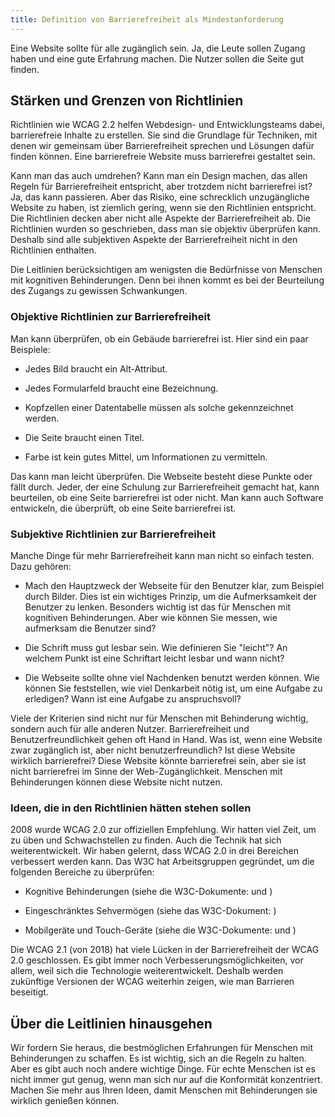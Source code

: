 ```yaml
---
title: Definition von Barrierefreiheit als Mindestanforderung
---
```



Eine Website sollte für alle zugänglich sein. Ja, die Leute sollen Zugang haben und eine gute Erfahrung machen. Die Nutzer sollen
die Seite gut finden.

## Stärken und Grenzen von Richtlinien

Richtlinien wie WCAG 2.2 helfen Webdesign- und Entwicklungsteams dabei, barrierefreie Inhalte zu erstellen. Sie sind die Grundlage für
Techniken, mit denen wir gemeinsam über Barrierefreiheit sprechen und Lösungen dafür finden können. Eine barrierefreie Website muss
barrierefrei gestaltet sein.

Kann man das auch umdrehen? Kann man ein Design machen, das allen Regeln für Barrierefreiheit entspricht, aber trotzdem nicht
barrierefrei ist? Ja, das kann passieren. Aber das Risiko, eine schrecklich unzugängliche Website zu haben, ist ziemlich gering,
wenn sie den Richtlinien entspricht. Die Richtlinien decken aber nicht alle Aspekte der Barrierefreiheit ab. Die Richtlinien wurden
so geschrieben, dass man sie objektiv überprüfen kann. Deshalb sind alle subjektiven Aspekte der Barrierefreiheit nicht in den
Richtlinien enthalten.

Die Leitlinien berücksichtigen am wenigsten die Bedürfnisse von Menschen mit kognitiven Behinderungen. Denn bei ihnen kommt es bei
der Beurteilung des Zugangs zu gewissen Schwankungen.

### Objektive Richtlinien zur Barrierefreiheit

Man kann überprüfen, ob ein Gebäude barrierefrei ist. Hier sind ein paar Beispiele:

- Jedes Bild braucht ein Alt-Attribut.

- Jedes Formularfeld braucht eine Bezeichnung.

- Kopfzellen einer Datentabelle müssen als solche gekennzeichnet werden.

- Die Seite braucht einen Titel.

- Farbe ist kein gutes Mittel, um Informationen zu vermitteln.

Das kann man leicht überprüfen. Die Webseite besteht diese Punkte oder fällt durch. Jeder, der eine Schulung zur Barrierefreiheit
gemacht hat, kann beurteilen, ob eine Seite barrierefrei ist oder nicht. Man kann auch Software entwickeln, die überprüft, ob eine
Seite barrierefrei ist.

### Subjektive Richtlinien zur Barrierefreiheit

Manche Dinge für mehr Barrierefreiheit kann man nicht so einfach testen. Dazu gehören:

- Mach den Hauptzweck der Webseite für den Benutzer klar, zum Beispiel durch Bilder. Dies ist ein wichtiges Prinzip, um die
  Aufmerksamkeit der Benutzer zu lenken. Besonders wichtig ist das für Menschen mit kognitiven Behinderungen. Aber wie können Sie
  messen, wie aufmerksam die Benutzer sind?

- Die Schrift muss gut lesbar sein. Wie definieren Sie "leicht"? An welchem Punkt ist eine Schriftart leicht lesbar und wann nicht?

- Die Webseite sollte ohne viel Nachdenken benutzt werden können. Wie können Sie feststellen, wie viel Denkarbeit nötig ist, um
  eine Aufgabe zu erledigen? Wann ist eine Aufgabe zu anspruchsvoll?

Viele der Kriterien sind nicht nur für Menschen mit Behinderung wichtig, sondern auch für alle anderen Nutzer. Barrierefreiheit und
Benutzerfreundlichkeit gehen oft Hand in Hand. Was ist, wenn eine Website zwar zugänglich ist, aber nicht benutzerfreundlich? Ist diese
Website wirklich barrierefrei? Diese Website könnte barrierefrei sein, aber sie ist nicht barrierefrei im Sinne der Web-Zugänglichkeit.
Menschen mit Behinderungen können diese Website nicht nutzen.

### Ideen, die in den Richtlinien hätten stehen sollen

2008 wurde WCAG 2.0 zur offiziellen Empfehlung. Wir hatten viel Zeit, um zu üben und Schwachstellen zu finden. Auch die Technik hat
sich weiterentwickelt. Wir haben gelernt, dass WCAG 2.0 in drei Bereichen verbessert werden kann. Das W3C hat Arbeitsgruppen gegründet,
um die folgenden Bereiche zu überprüfen:

- Kognitive Behinderungen (siehe die W3C-Dokumente: <ExternalLink href="https://w3c.github.io/coga/gap-analysis/" text="Cognitive Accessibility Roadmap and Gap Analysis" />
  und <ExternalLink href="https://w3c.github.io/coga/user-research/" text="Cognitive Accessibility User Research" />)

- Eingeschränktes Sehvermögen (siehe das W3C-Dokument: <ExternalLink href="https://www.w3.org/TR/2016/WD-low-vision-needs-20160317/" text="Zugänglichkeitsanforderungen für Menschen mit eingeschränktem Sehvermögen" />)

- Mobilgeräte und Touch-Geräte (siehe die W3C-Dokumente: <ExternalLink href="http://w3c.github.io/Mobile-A11y-TF-Note/" text="Mobile Zugänglichkeit: Wie WCAG 2.0 und andere W3C/WAI-Richtlinien auf Mobilgeräte anwendbar sind" />
  und <ExternalLink href="https://www.w3.org/WAI/GL/mobile-a11y-tf/wiki/New_WCAG_2.0_Techniques" text="Vorgeschlagene neue WCAG 2.0-Techniken für Mobilgeräte" />)

Die WCAG 2.1 (von 2018) hat viele Lücken in der Barrierefreiheit der WCAG 2.0 geschlossen. Es gibt immer noch Verbesserungsmöglichkeiten,
vor allem, weil sich die Technologie weiterentwickelt. Deshalb werden zukünftige Versionen der WCAG weiterhin zeigen, wie man Barrieren
beseitigt.

## Über die Leitlinien hinausgehen

Wir fordern Sie heraus, die bestmöglichen Erfahrungen für Menschen mit Behinderungen zu schaffen. Es ist wichtig, sich an die Regeln
zu halten. Aber es gibt auch noch andere wichtige Dinge. Für echte Menschen ist es nicht immer gut genug, wenn man sich nur auf die
Konformität konzentriert. Machen Sie mehr aus Ihren Ideen, damit Menschen mit Behinderungen sie wirklich genießen können.
